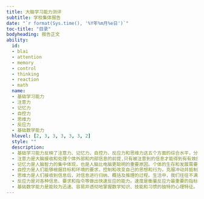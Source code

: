 ```yaml
---
title: 大脑学习能力测评
subtitle: 学校集体报告
date: "`r format(Sys.time(), '%Y年%m月%e日')`"
toc-title: "目录"
bodyheading: 报告正文
ability:
  id:
  - blai
  - attention
  - memory
  - control
  - thinking
  - reaction
  - math
  name:
  - 基础学习能力
  - 注意力
  - 记忆力
  - 自控力
  - 思维力
  - 反应力
  - 基础数学能力
  hlevel: [2, 3, 3, 3, 3, 3, 2]
  style: ""
  description:
  - 基础学习能力反映了注意力、记忆力、自控力、反应力和思维力这五个方面的综合水平，分数越高代表基础学习能力的综合发展水平越高。
  - 注意力是大脑接收和处理个体外部和内部信息的前提,只有被注意到的信息才能得到有有效的分析和处理才能用来解决问题并形成持久的记忆。注意力包含选择注意、持续注意和分配注意三个能力维度，本次施测下每个维度都有对应的施测题目，学生分数越高，代表注意力越集中。
  - 记忆力是人脑智力的集中体现，也是人脑比电脑更聪明的重要原因。个体的生存和发展需要不断掌握新的知识，记忆力能将这些 知识经验存储下来并合理运用。记忆连接着人的过去和未来，丰富着我们的精神生活并塑造着我们的性格。人脑包含复杂的记忆系统，其中联系记忆、语义记忆和短时记忆是三个重要的维度，每个维度都有对应的施测题目，学生分数越高，代表记忆力越好。
  - 自控力是人们能够根据目标和环境的要求，控制和改变自己的思想和行为，克服冲动并抵制诱惑，让自己的行为符合社会期许和长期目标的能力。自控力主要体现在控制冲动、抵制诱惑以及信息更新这三个维度，每个维度都有对应的施测题目，学生分数越高，代表自控力越强。
  - 思维力是人们接收到信息后，对信息进行归纳、概括及推理的过程。生活中，我们往往不满足于耳朵所听到的、眼睛所看到的，而是要找出事物之间的内在联系和规律，解决问题并创造出新的知识。思维力可以分为思维的灵活性、深刻性和独创性这三个维度，每个维度都有对应的施测题目，学生分数越高，代表思维力越强。
  - 反应力是对各种信息、要求和指令等做出快速反应的能力。速度是衡量反应力最重要的指标, 它体现了大脑各个系统的协调、整合发展的水平，与整个神经网络的效率有密切关系。反应力可以从反应速度、言语速度和思维速度三个维度来测量。本次施测下每个维度都有对应的施测题目，学生分数越高，代表反应力越强。
  - 基础数学能力是能较为迅速、容易并透彻地掌握数学知识、技能和习惯的独特的心理特征。基础数学能力测评从数字加工、数量加工、数学计算、数学推理和空间几何这五个方面综合考察孩子的数学能力。在测验中得到的分数越高，代表基础数学能力越强。
---
```

